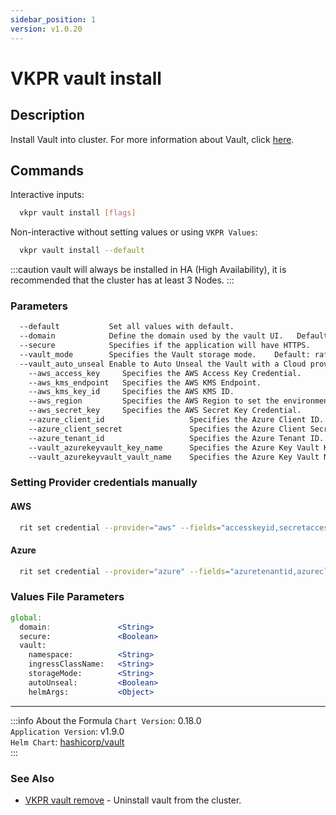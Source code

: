 ```yaml
---
sidebar_position: 1
version: v1.0.20
---
```


# VKPR vault install

## Description

Install Vault into cluster. For more information about Vault, click [here](https://www.vaultproject.io/).

## Commands

Interactive inputs:

```bash
  vkpr vault install [flags]
```

Non-interactive without setting values or using `VKPR Values`:

```bash
  vkpr vault install --default
```

:::caution
vault will always be installed in HA (High Availability), it is recommended that the cluster has at least 3 Nodes.
:::

### Parameters

```txt
  --default           Set all values with default.
  --domain            Define the domain used by the vault UI.   Default: localhost
  --secure            Specifies if the application will have HTTPS.    Default: false
  --vault_mode        Specifies the Vault storage mode.    Default: raft   Allowed Values: "raft", "consul"
  --vault_auto_unseal Enable to Auto Unseal the Vault with a Cloud provider.    Default: false    Allowed Values: "false", "aws", "azure"
    --aws_access_key     Specifies the AWS Access Key Credential.
    --aws_kms_endpoint   Specifies the AWS KMS Endpoint.
    --aws_kms_key_id     Specifies the AWS KMS ID.
    --aws_region         Specifies the AWS Region to set the environment.
    --aws_secret_key     Specifies the AWS Secret Key Credential.
    --azure_client_id                   Specifies the Azure Client ID.
    --azure_client_secret               Specifies the Azure Client Secret.
    --azure_tenant_id                   Specifies the Azure Tenant ID.
    --vault_azurekeyvault_key_name      Specifies the Azure Key Vault Key Name.
    --vault_azurekeyvault_vault_name    Specifies the Azure Key Vault Name.
```

### Setting Provider credentials manually

#### AWS

```bash
  rit set credential --provider="aws" --fields="accesskeyid,secretaccesskey,region,kmskeyid,kmsendpoint" --values="your-accesskey,your-secretaccess,your-region,your-kmskeyid,your-kmsendpoint"
```

#### Azure

```bash
  rit set credential --provider="azure" --fields="azuretenantid,azureclientid,azureclientsecret,vaultazurekeyvaultvaultname,vaultazurekeyvaultkeyname" --values="your-azuretenantid,your-azureclientid,your-azureclientsecret,your-vaultazurekeyvaultvaultname,your-vaultazurekeyvaultkeyname,"
```

### Values File Parameters

```jsx title="vkpr.yaml"
global:
  domain:               <String>
  secure:               <Boolean>
  vault:
    namespace:          <String>
    ingressClassName:   <String>
    storageMode:        <String>
    autoUnseal:         <Boolean>
    helmArgs:           <Object>
```

---

:::info About the Formula
`Chart Version`: 0.18.0 <br/>
`Application Version`: v1.9.0 <br/>
`Helm Chart`: [hashicorp/vault](https://artifacthub.io/packages/helm/hashicorp/vault) <br/>
:::

### See Also

- [VKPR vault remove](/docs/commands/vault/vkpr_vault_remove) - Uninstall vault from the cluster.
